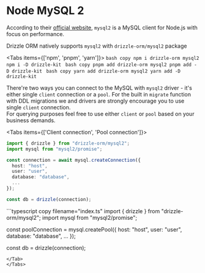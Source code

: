 
# Node MySQL 2 
According to their [official website](https://github.com/sidorares/node-mysql2), 
`mysql2` is a MySQL client for Node.js with focus on performance.  

Drizzle ORM natively supports `mysql2` with `drizzle-orm/mysql2` package

<Tabs items={['npm', 'pnpm', 'yarn']}>
    <Tab>
    ```bash copy
    npm i drizzle-orm mysql2
    npm i -D drizzle-kit
    ```
    </Tab>
    <Tab> 
    ```bash copy
    pnpm add drizzle-orm mysql2
    pnpm add -D drizzle-kit
    ```
    </Tab>
    <Tab>
    ```bash copy
    yarn add drizzle-orm mysql2
    yarn add -D drizzle-kit
    ```
    </Tab>
</Tabs>

There're two ways you can connect to the MySQL with `mysql2` driver - it's either single `client` connection or a `pool`.
For the built in `migrate` function with DDL migrations we and drivers are strongly encourage you to use single `client` connection.  
For querying purposes feel free to use either `client` or `pool` based on your business demands.

<Tabs items={['Client connection', 'Pool connection']}>
  <Tab>
  ```typescript copy filename="index.ts"
  import { drizzle } from "drizzle-orm/mysql2";
  import mysql from "mysql2/promise";

  const connection = await mysql.createConnection({
    host: "host",
    user: "user",
    database: "database",
    ...
  });

  const db = drizzle(connection);
  ```
  </Tab>

  <Tab>
  ```typescript copy filename="index.ts"
  import { drizzle } from "drizzle-orm/mysql2";
  import mysql from "mysql2/promise";

  const poolConnection = mysql.createPool({
    host: "host",
    user: "user",
    database: "database",
    ...
  });

  const db = drizzle(connection);
  ```
  </Tab>
</Tabs>
